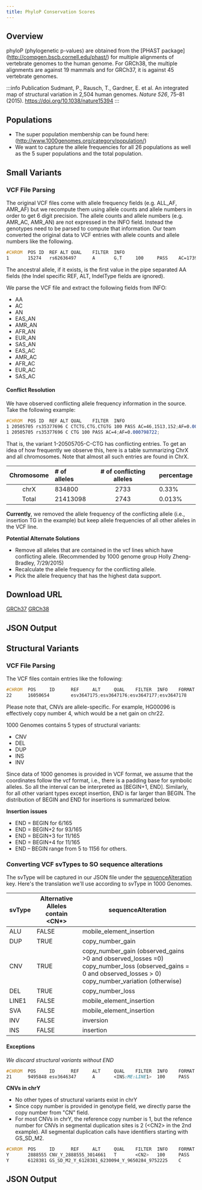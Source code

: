 ```yaml
---
title: PhyloP Conservation Scores
---
```



## Overview

phyloP (phylogenetic p-values) are obtained from the [PHAST package] (http://compgen.bscb.cornell.edu/phast/) for multiple
alignments of vertebrate genomes to the human genome. For GRCh38, the multiple alignments are against 19 mammals and for GRCh37, it is against 45 vertebrate genomes.

:::info Publication
Sudmant, P., Rausch, T., Gardner, E. et al. An integrated map of structural variation in 2,504 human genomes. *Nature 526*, 75–81 (2015). https://doi.org/10.1038/nature15394
:::

## Populations
* The super population membership can be found here: (http://www.1000genomes.org/category/population/)
* We want to capture the allele frequencies for all 26 populations as well as the 5 super populations and the total population.

## Small Variants
### VCF File Parsing
The original VCF files come with allele frequency fields (e.g. ALL_AF, AMR_AF) but we recompute them using allele counts and allele numbers in order to get 6 digit precision. The allele counts and allele numbers (e.g. AMR_AC, AMR_AN) are not expressed in the INFO field. Instead the genotypes need to be parsed to compute that information. Our team converted the original data to VCF entries with allele counts and allele numbers like the following.

```scss
#CHROM	POS	ID	REF	ALT	QUAL	FILTER	INFO
1       15274   rs62636497      A       G,T     100     PASS    AC=1739,3210;AF=0.347244,0.640974;AN=5008;NS=2504;DP=23255;EAS_AF=0.4812,0.5188;AMR_AF=0.2752,0.7205;AFR_AF=0.323,0.6369;EUR_AF=0.2922,0.7078;SAS_AF=0.3497,0.6472;AA=g|||;VT=SNP;MULTI_ALLELIC;EAS_AN=1008;EAS_AC=485,523;EUR_AN=1006;EUR_AC=294,712;AFR_AN=1322;AFR_AC=427,842;AMR_AN=694;AMR_AC=191,500;SAS_AN=978;SAS_AC=342,633
```

The ancestral allele, if it exists, is the first value in the pipe separated AA fields (the Indel specific REF, ALT, IndelType fields are ignored).

We parse the VCF file and extract the following fields from INFO:
* AA
* AC
* AN
* EAS_AN
* AMR_AN
* AFR_AN
* EUR_AN
* SAS_AN
* EAS_AC
* AMR_AC
* AFR_AC
* EUR_AC
* SAS_AC


#### Conflict Resolution
We have observed conflicting allele frequency information in the source. Take the following example:
```scss
#CHROM	POS	ID	REF	ALT	QUAL	FILTER	INFO
1 20505705 rs35377696 C CTCTG,CTG,CTGTG 100 PASS AC=46,1513,152;AF=0.0091853,0.302117,0.0303514;
1 20505705 rs35377696 C CTG 100 PASS AC=4;AF=0.000798722;
```
That is, the variant 1-20505705-C-CTG has conflicting entries. To get an idea of how frequently we observe this, here is a table summarizing ChrX and all chromosomes. Note that almost all such entries are found in ChrX.

|Chromosome | \# of alleles    | \# of conflicting alleles | percentage|
|:---------:|:-----------------|:--------------:|:-----------------|
| chrX      |       834800     |       2733     |           0.33%  |
| Total     |       21413098   |       2743     |           0.013% |

**Currently**, we removed the allele frequency of the conflicting allele (i.e., insertion TG in the example) but keep allele frequencies of all other alleles in the VCF line.

**Potential Alternate Solutions**
* Remove all alleles that are contained in the vcf lines which have conflicting allele. (Recommended by 1000 genome group Holly Zheng-Bradley, 7/29/2015)
* Recalculate the allele frequency for the conflicting allele.
* Pick the allele frequency that has the highest data support.

## Download URL

[GRCh37](http://hgdownload.cse.ucsc.edu/goldenpath/hg19/phyloP46way/vertebrate/)
[GRCh38](http://hgdownload.cse.ucsc.edu/goldenPath/hg38/phyloP20way/)

## JSON Output

<JSON />

## Structural Variants
### VCF File Parsing
The VCF files contain entries like the following:
```scss
#CHROM  POS     ID      REF     ALT     QUAL    FILTER  INFO    FORMAT  HG00096 HG00097 HG00099 HG00100 HG00101 HG00102 HG00103
22      16050654        esv3647175;esv3647176;esv3647177;esv3647178     A       <CN0>,<CN2>,<CN3>,<CN4> 100     PASS  AC=9,87,599,20;AF=0.00179712,0.0173722,0.119609,0.00399361;AN=5008;CS=DUP_gs;END=16063474;NS=2504;SVTYPE=CNV;DP=22545;EAS_AF=0.001,0.0169,0.2361,0.0099;AMR_AF=0,0.0101,0.219,0.0072;AFR_AF=0.0061,0.0363,0.0053,0;EUR_AF=0,0.007,0.0944,0.003;SAS_AF=0,0.0082,0.1094,0.002;VT=SV       GT      3|0     0|0     0|0     0|0     0|0     0|0     0|4
```
Please note that, CNVs are allele-specific. For example, HG00096 is effectively copy number 4, which would be a net gain on chr22.

1000 Genomes contains 5 types of structural variants:
* CNV
* DEL
* DUP
* INS
* INV

Since data of 1000 genomes is provided in VCF format, we assume that the coordinates follow the vcf format, i.e., there is a padding base for symbolic alleles. So all the interval can be interpreted as [BEGIN+1, END].
Similarly, for all other variant types except insertion, END is far larger than BEGIN. The distribution of BEGIN and END for insertions is summarized below.

**Insertion issues**
* END = BEGIN for 6/165
* END = BEGIN+2 for 93/165
* END = BEGIN+3 for 11/165
* END = BEGIN+4 for 11/165
* END – BEGIN range from 5 to 1156 for others.


### Converting VCF svTypes to SO sequence alterations
The svType will be captured in our JSON file under the [sequenceAlteration](http://www.sequenceontology.org/browser/current_svn/term/SO:0001059) key. Here's the translation we'll use according to svType in 1000 Genomes.

| svType | Alternative Alleles contain <CN\*>| sequenceAlteration                                            |
|--------|-----------------------------------|---------------------------------------------------------------|
| ALU    | FALSE                             | mobile_element_insertion                                      |
| DUP    | TRUE                              | copy_number_gain                                              |
| CNV    | TRUE                              | copy_number_gain (observed_gains >0 and observed_losses =0) <br/>copy_number_loss (observed_gains = 0 and observed_losses > 0) <br/>copy_number_variation (otherwise) |
| DEL    | TRUE                              | copy_number_loss                                              |
| LINE1  | FALSE                             | mobile_element_insertion                                      |
| SVA    | FALSE                             | mobile_element_insertion                                      |
| INV    | FALSE                             | inversion                                                     |
| INS    | FALSE                             | insertion                                                     |

#### Exceptions
*We discard structural variants without END*
```scss
#CHROM  POS     ID      REF     ALT     QUAL    FILTER  INFO    FORMAT  HG00096 HG00097 HG00099 HG00100 HG00101 HG00102 HG00103
21      9495848 esv3646347      A       <INS:ME:LINE1>  100     PASS   AC=1543;AF=0.308107;AN=5008;CS=L1_umary;MEINFO=LINE1,5669,6005,+;NS=2504;SVLEN=336;SVTYPE=LINE1;TSD=null;DP=20015;EAS_AF=0.3125;AMR_AF=0.2911;AFR_AF=0.3026;EUR_AF=0.2922;SAS_AF=0.3395;VT=SV   GT      0|0     1|1     1|0     0|1     1|0     1|0     0|0
```

**CNVs in chrY**
* No other types of structural variants exist in chrY
* Since copy number is provided in genotype field, we directly parse the copy number from "CN" field.
* For most CNVs in chrY, the reference copy number is 1, but the refence number for CNVs in segmental duplication sites is 2 (<CN2\> in the 2nd example). All segmental duplication calls have identifiers starting with GS_SD_M2.
```scss
#CHROM  POS     ID      REF     ALT     QUAL    FILTER  INFO    FORMAT  HG00096 HG00101 HG00103 HG00105 HG00107 HG00108
Y       2888555 CNV_Y_2888555_3014661   T       <CN2>   100     PASS    AC=1;AF=0.000817661;AN=1223;END=3014661;NS=1233;SVTYPE=CNV;AMR_AF=0.0000;AFR_AF=0.0000;EUR_AF=0.0000;SAS_AF=0.0019;EAS_AF=0.0000;VT=SV  GT:CN:CNL:CNP:CNQ:GP:GQ:PL      0:1:-1000,0,-58.45:-1000,0,-61.55:99:0,-61.55:99:0,585  0:1:-296.36,0,-16.6:-300.46,0,-19.7:99:0,-19.7:99:0,166 0:1:-1000,0,-39.44:-1000,0,-42.54:99:0,-42.54:99:0,394
Y       6128381 GS_SD_M2_Y_6128381_6230094_Y_9650284_9752225    C       <CN1>,<CN3>     100     PASS    AC=4,2;AF=0.00327065,0.00163532;AN=1223;END=6230094;NS=1233;SVTYPE=CNV;AMR_AF=0.0029,0.0029;AFR_AF=0.0016,0.0016;EUR_AF=0.0000,0.0000;SAS_AF=0.0038,0.0000;EAS_AF=0.0000,0.0000;VT=SV;EX_TARGET GT:CN:CNL:CNP:CNQ:GP:GQ 0:2:-1000,-138.78,0,-38.53:-1000,-141.27,0,-41.33:99:0,-141.27,-41.33:99        0:2:-1000,-53.32,0,-17.85:-1000,-55.81,0,-20.64:99:0,-55.81,-20.64:99   0:2:-1000,-71.83,0,-32.5:-1000,-74.32,0,-35.29:99:0,-74.32,-35.29:99    0:2:-1000,-60.96,0,-20.29:-1000,-63.45,0,-23.08:99:0,-63.45,-23.08:99   0:2:-1000,-77.6,0,-31.45:-1000,-80.09,0,-34.24:99:0,-80.09,-34.24:99
```
## JSON Output

<JSONSV />
